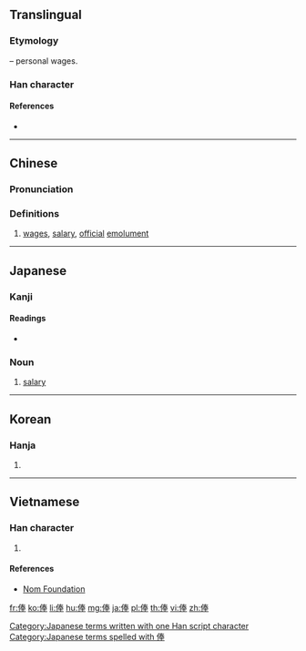 ==Translingual==

===Etymology===
{{Han compound|人|alt1=亻|t1=person|奉|ls=psc|c1=s|c2=p}} – personal wages.

===Han character===
{{Han char|rn=9|rad=人|as=08|sn=10|four=25253|canj=OQKQ|ids=⿰亻奉}}

====References====
* {{Han ref|kx=0106.190|dkj=00734|dj=0227.020|hdz=10169.160|uh=4FF8|ud=20472|bh=ADC4|bd=44484}}

----

==Chinese==
{{zh-forms}}

===Pronunciation===
{{zh-pron
|m=fèng
|c=fung2,fung6
|mc=y
|oc=y
|ma=
|cat=n
}}

===Definitions===
# [[wage]]s, [[salary]], [[official]] [[emolument]]

----

==Japanese==

===Kanji===
{{ja-kanji|grade=c|rs=人08}}

====Readings====
* {{ja-readings|on=[[ほう]] (hō)|kun=[[ふち]] (fuchi)}}

===Noun===
{{ja-noun|k|hira=ほう|rom=hō}}

# [[salary]]

[[Category:Japanese terms written with one Han script character]]
[[Category:Japanese terms spelled with 俸]]

----

==Korean==

===Hanja===
{{ko-hanja|hangeul=봉|rv=bong|mr=pong}}

# {{defn|lang=ko|sort=人08}}

----

==Vietnamese==

===Han character===
{{vi-hantu|[[bổng]], [[bóng]], [[bỗng]], [[vụng]], [[bống]], [[phỗng]]|rs=人08}}

# {{defn|lang=vi|sort=人08}}

====References====
* [http://nomfoundation.org/common/nom_details.php?codepoint=4ff8 Nom Foundation]

[[fr:俸]]
[[ko:俸]]
[[li:俸]]
[[hu:俸]]
[[mg:俸]]
[[ja:俸]]
[[pl:俸]]
[[th:俸]]
[[vi:俸]]
[[zh:俸]]